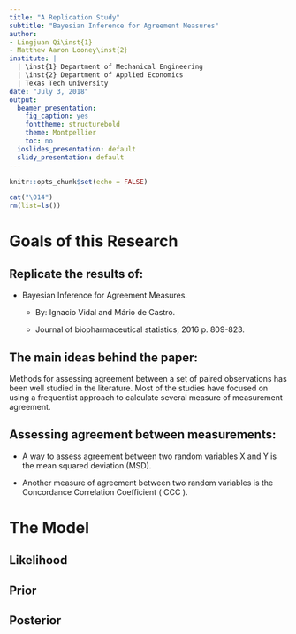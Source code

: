 ```yaml
---
title: "A Replication Study"
subtitle: "Bayesian Inference for Agreement Measures"
author: 
- Lingjuan Qi\inst{1}
- Matthew Aaron Looney\inst{2}
institute: |
  | \inst{1} Department of Mechanical Engineering
  | \inst{2} Department of Applied Economics
  | Texas Tech University
date: "July 3, 2018"
output:
  beamer_presentation:
    fig_caption: yes
    fonttheme: structurebold
    theme: Montpellier
    toc: no
  ioslides_presentation: default
  slidy_presentation: default
---
```


```r
knitr::opts_chunk$set(echo = FALSE)

cat("\014")
rm(list=ls())

```


# Goals of this Research

## Replicate the results of:

  * Bayesian Inference for Agreement Measures.

    - By: Ignacio Vidal and Mário de Castro.

    - Journal of biopharmaceutical statistics, 2016 p. 809-823.


## The main ideas behind the paper:

Methods for assessing agreement between a set of paired observations has been well studied in the literature. Most of the studies have focused on using a frequentist approach to calculate several measure of measurement agreement.

## Assessing agreement between measurements:

* A way to assess agreement between two random variables X and Y is the mean squared deviation (MSD).

* Another measure of agreement between two random variables is the Concordance Correlation Coefficient ( CCC ).





# The Model

## Likelihood


## Prior


## Posterior



